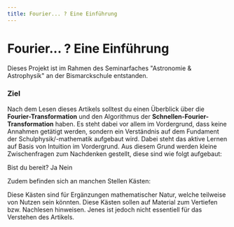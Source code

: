 ```yaml
---
title: Fourier... ? Eine Einführung
---
```



# Fourier... ? Eine Einführung

<Callout emoji="💡">
  Dieses Projekt ist im Rahmen des Seminarfaches "Astronomie & Astrophysik" an
  der Bismarckschule entstanden.
</Callout>

### Ziel

Nach dem Lesen dieses Artikels solltest du einen Überblick über die **Fourier-Transformation** und den Algorithmus der **Schnellen-Fourier-Transformation** haben. Es steht dabei vor allem im Vordergrund, dass keine Annahmen getätigt werden,
sondern ein Verständnis auf dem Fundament der Schulphysik/-mathematik aufgebaut wird.
Dabei steht das aktive Lernen auf Basis von Intuition im Vordergrund. Aus diesem Grund werden kleine Zwischenfragen zum Nachdenken gestellt, diese sind wie folgt aufgebaut:

<Quiz>
  Bist du bereit?
  <Answer correct={true}>Ja</Answer>
  <Answer>Nein</Answer>
</Quiz>

Zudem befinden sich an manchen Stellen Kästen:

<Callout>
  Diese Kästen sind für Ergänzungen mathematischer Natur, welche teilweise von
  Nutzen sein könnten.
</Callout>

<Callout type="info" emoji="📚">
  Diese Kästen sollen auf Material zum Vertiefen bzw. Nachlesen hinweisen. Jenes
  ist jedoch nicht essentiell für das Verstehen des Artikels.
</Callout>

